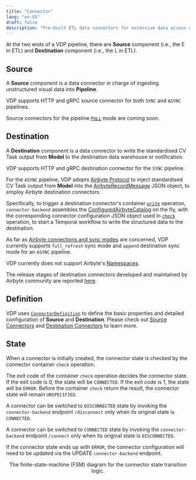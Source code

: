```yaml
---
title: "Connector"
lang: "en-US"
draft: false
description: "Pre-built ETL data connectors for extensive data access with the open-source visual data ETL tool VDP https://github.com/instill-ai/vdp"
---
```


At the two ends of a VDP pipeline, there are **Source** component (i.e., the E in ETL) and **Destination** component (i.e., the L in ETL).

## Source

A **Source** component is a data connector in charge of ingesting unstructured visual data into **Pipeline**.

VDP supports HTTP and gRPC source connector for both `SYNC` and `ASYNC` pipelines.

Source connectors for the pipeline [`PULL`](pipeline#pull-mode-coming-soon) mode are coming soon.

## Destination

A **Destination** component is a data connector to write the standardised CV Task output from **Model** to the destination data warehouse or notification.

VDP supports HTTP and gRPC destination connector for the `SYNC` pipeline.

For the `ASYNC` pipeline, VDP adopts [Airbyte Protocol](https://docs.airbyte.com/understanding-airbyte/airbyte-protocol) to inject standardised CV Task output from **Model** into the [AirbyteRecordMessage](https://docs.airbyte.com/understanding-airbyte/airbyte-protocol/#airbyterecordmessage) JSON object, to employ Airbyte destination connectors.

Specifically, to trigger a destination connector's container [`write`](https://docs.airbyte.com/understanding-airbyte/airbyte-protocol/#write) operation,
`connector-backend` assembles the [ConfiguredAirbyteCatalog](https://docs.airbyte.com/understanding-airbyte/beginners-guide-to-catalog/#configuredairbytecatalog) on the fly,
with the corresponding connector configuration JSON object used in [`check`](https://docs.airbyte.com/understanding-airbyte/airbyte-protocol/#check) operation,
to start a Temporal workflow to write the structured data to the destination.

As far as [Airbyte connections and sync modes](https://docs.airbyte.com/understanding-airbyte/connections) are concerned, VDP currently supports `full_refresh` sync mode and `append` destination sync mode for an `ASYNC` pipeline.

VDP currently does not support Airbyte's [Namespaces](https://docs.airbyte.com/understanding-airbyte/namespaces).

The release stages of destination connectors developed and maintained by Airbyte community are reported [here](https://docs.airbyte.com/integrations/#destinations).

## Definition

VDP uses [`ConnectorDefinition`](https://github.com/instill-ai/protobufs/blob/main/vdp/connector/v1alpha/connector_definition.proto#L63-L102) to define the basic properties and detailed configuration of **Source** and **Destination**.
Please check out [Source Connectors](../source-connectors/overview) and [Destination Connectors](../destination-connectors/overview) to learn more.

## State

When a connector is initially created, the connector state is checked by the connector container `check` operation.

The exit code of the container `check` operation decides the connector state.
If the exit code is 0, the state will be `CONNECTED`.
If the exit code is 1, the state will be `ERROR`.
Before the container `check` return the result, the connector state will remain `UNSPECIFIED`.

A connector can be switched to `DISCONNECTED` state by invoking the `connector-backend` endpoint `/disconnect` only when its original state is `CONNECTED`.

A connector can be switched to `CONNECTED` state by invoking the `connector-backend` endpoint `/connect` only when its original state is `DISCONNECTED`.

If the connector state ends up with `ERROR`, the connector configuration will need to be updated via the UPDATE `connector-backend` endpoint.

<div align="center">
  <ZoomableImg
    src="/docs-assets/core-concepts/connector-state.svg"
    alt="connector state"
    width="500px"
  />
  The finite-state-machine (FSM) diagram for the connector state transition logic.
</div>
